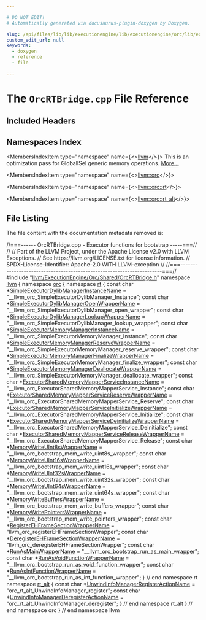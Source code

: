 ```yaml
---

# DO NOT EDIT!
# Automatically generated via docusaurus-plugin-doxygen by Doxygen.

slug: /api/files/lib/lib/executionengine/lib/executionengine/orc/lib/executionengine/orc/shared/orcrtbridge-cpp
custom_edit_url: null
keywords:
  - doxygen
  - reference
  - file

---
```





# The `OrcRTBridge.cpp` File Reference

<DoxygenPage pluginConfig={pluginConfig}>



## Included Headers

<IncludesList>
<IncludesListItem
  filePath="llvm/ExecutionEngine/Orc/Shared/OrcRTBridge.h"
  permalink="/docs/api/files/include/include/llvm/include/llvm/executionengine/include/llvm/executionengine/orc/include/llvm/executionengine/orc/shared/orcrtbridge-h"
  isLocal="true" />
</IncludesList>

## Namespaces Index

<MembersIndex>

<MembersIndexItem
  type="namespace"
  name={<><a href="/docs/api/namespaces/llvm">llvm</a></>}>
This is an optimization pass for GlobalISel generic memory operations. <a href="/docs/api/namespaces/llvm/#details">More...</a>
</MembersIndexItem>

<MembersIndexItem
  type="namespace"
  name={<><a href="/docs/api/namespaces/llvm/orc">llvm::orc</a></>}>
</MembersIndexItem>

<MembersIndexItem
  type="namespace"
  name={<><a href="/docs/api/namespaces/llvm/orc/rt">llvm::orc::rt</a></>}>
</MembersIndexItem>

<MembersIndexItem
  type="namespace"
  name={<><a href="/docs/api/namespaces/llvm/orc/rt-alt">llvm::orc::rt_alt</a></>}>
</MembersIndexItem>

</MembersIndex>


## File Listing

The file content with the documentation metadata removed is:

<ProgramListing>

<Link id="l00001" /><CodeLine lineNumber="1"><span class="doxyHighlightComment">//===------ OrcRTBridge.cpp - Executor functions for bootstrap -----===//</span></CodeLine>
<Link id="l00002" /><CodeLine lineNumber="2"><span class="doxyHighlightComment">//</span></CodeLine>
<Link id="l00003" /><CodeLine lineNumber="3"><span class="doxyHighlightComment">// Part of the LLVM Project, under the Apache License v2.0 with LLVM Exceptions.</span></CodeLine>
<Link id="l00004" /><CodeLine lineNumber="4"><span class="doxyHighlightComment">// See https://llvm.org/LICENSE.txt for license information.</span></CodeLine>
<Link id="l00005" /><CodeLine lineNumber="5"><span class="doxyHighlightComment">// SPDX-License-Identifier: Apache-2.0 WITH LLVM-exception</span></CodeLine>
<Link id="l00006" /><CodeLine lineNumber="6"><span class="doxyHighlightComment">//</span></CodeLine>
<Link id="l00007" /><CodeLine lineNumber="7"><span class="doxyHighlightComment">//===----------------------------------------------------------------------===//</span></CodeLine>
<Link id="l00008" /><CodeLine lineNumber="8"></CodeLine>
<Link id="l00009" /><CodeLine lineNumber="9"><span class="doxyHighlightPreprocessor">#include &quot;<a href="/docs/api/files/include/include/llvm/include/llvm/executionengine/include/llvm/executionengine/orc/include/llvm/executionengine/orc/shared/orcrtbridge-h">llvm/ExecutionEngine/Orc/Shared/OrcRTBridge.h</a>&quot;</span></CodeLine>
<Link id="l00010" /><CodeLine lineNumber="10"></CodeLine>
<Link id="l00011" /><CodeLine lineNumber="11"><span class="doxyHighlightKeyword">namespace </span><span class="doxyHighlight"><a href="/docs/api/namespaces/llvm">llvm</a> &#123;</span></CodeLine>
<Link id="l00012" /><CodeLine lineNumber="12"><span class="doxyHighlightKeyword">namespace </span><span class="doxyHighlight"><a href="/docs/api/namespaces/llvm/orc">orc</a> &#123;</span></CodeLine>
<Link id="l00013" /><CodeLine lineNumber="13"><span class="doxyHighlightKeyword">namespace </span><span class="doxyHighlight"><a href="/docs/api/namespaces/llvm/orc/rt">rt</a> &#123;</span></CodeLine>
<Link id="l00014" /><CodeLine lineNumber="14"></CodeLine>
<Link id="l00015" /><CodeLine lineNumber="15" lineLink="/docs/api/namespaces/llvm/orc/rt/#ae5000e68c40d7a033515b57676e2b59c"><span class="doxyHighlightKeyword">const</span><span class="doxyHighlight"> </span><span class="doxyHighlightKeywordType">char</span><span class="doxyHighlight"> &#42;<a href="/docs/api/namespaces/llvm/orc/rt/#ae5000e68c40d7a033515b57676e2b59c">SimpleExecutorDylibManagerInstanceName</a> =</span></CodeLine>
<Link id="l00016" /><CodeLine lineNumber="16"><span class="doxyHighlight">    </span><span class="doxyHighlightStringLiteral">&quot;&#95;&#95;llvm&#95;orc&#95;SimpleExecutorDylibManager&#95;Instance&quot;</span><span class="doxyHighlight">;</span></CodeLine>
<Link id="l00017" /><CodeLine lineNumber="17" lineLink="/docs/api/namespaces/llvm/orc/rt/#a86bb4954899f7b8d42b5c1efed3aff24"><span class="doxyHighlightKeyword">const</span><span class="doxyHighlight"> </span><span class="doxyHighlightKeywordType">char</span><span class="doxyHighlight"> &#42;<a href="/docs/api/namespaces/llvm/orc/rt/#a86bb4954899f7b8d42b5c1efed3aff24">SimpleExecutorDylibManagerOpenWrapperName</a> =</span></CodeLine>
<Link id="l00018" /><CodeLine lineNumber="18"><span class="doxyHighlight">    </span><span class="doxyHighlightStringLiteral">&quot;&#95;&#95;llvm&#95;orc&#95;SimpleExecutorDylibManager&#95;open&#95;wrapper&quot;</span><span class="doxyHighlight">;</span></CodeLine>
<Link id="l00019" /><CodeLine lineNumber="19" lineLink="/docs/api/namespaces/llvm/orc/rt/#a9dc7ccbe616e10eaa1e40ab3ef4e1cd0"><span class="doxyHighlightKeyword">const</span><span class="doxyHighlight"> </span><span class="doxyHighlightKeywordType">char</span><span class="doxyHighlight"> &#42;<a href="/docs/api/namespaces/llvm/orc/rt/#a9dc7ccbe616e10eaa1e40ab3ef4e1cd0">SimpleExecutorDylibManagerLookupWrapperName</a> =</span></CodeLine>
<Link id="l00020" /><CodeLine lineNumber="20"><span class="doxyHighlight">    </span><span class="doxyHighlightStringLiteral">&quot;&#95;&#95;llvm&#95;orc&#95;SimpleExecutorDylibManager&#95;lookup&#95;wrapper&quot;</span><span class="doxyHighlight">;</span></CodeLine>
<Link id="l00021" /><CodeLine lineNumber="21"></CodeLine>
<Link id="l00022" /><CodeLine lineNumber="22" lineLink="/docs/api/namespaces/llvm/orc/rt/#aefed2faa1885d142243754bc19726f68"><span class="doxyHighlightKeyword">const</span><span class="doxyHighlight"> </span><span class="doxyHighlightKeywordType">char</span><span class="doxyHighlight"> &#42;<a href="/docs/api/namespaces/llvm/orc/rt/#aefed2faa1885d142243754bc19726f68">SimpleExecutorMemoryManagerInstanceName</a> =</span></CodeLine>
<Link id="l00023" /><CodeLine lineNumber="23"><span class="doxyHighlight">    </span><span class="doxyHighlightStringLiteral">&quot;&#95;&#95;llvm&#95;orc&#95;SimpleExecutorMemoryManager&#95;Instance&quot;</span><span class="doxyHighlight">;</span></CodeLine>
<Link id="l00024" /><CodeLine lineNumber="24" lineLink="/docs/api/namespaces/llvm/orc/rt/#a75e31b039e3f8f9d74a5ecc9fc4445e9"><span class="doxyHighlightKeyword">const</span><span class="doxyHighlight"> </span><span class="doxyHighlightKeywordType">char</span><span class="doxyHighlight"> &#42;<a href="/docs/api/namespaces/llvm/orc/rt/#a75e31b039e3f8f9d74a5ecc9fc4445e9">SimpleExecutorMemoryManagerReserveWrapperName</a> =</span></CodeLine>
<Link id="l00025" /><CodeLine lineNumber="25"><span class="doxyHighlight">    </span><span class="doxyHighlightStringLiteral">&quot;&#95;&#95;llvm&#95;orc&#95;SimpleExecutorMemoryManager&#95;reserve&#95;wrapper&quot;</span><span class="doxyHighlight">;</span></CodeLine>
<Link id="l00026" /><CodeLine lineNumber="26" lineLink="/docs/api/namespaces/llvm/orc/rt/#a1386745ca3127ba6afbb98a00984da28"><span class="doxyHighlightKeyword">const</span><span class="doxyHighlight"> </span><span class="doxyHighlightKeywordType">char</span><span class="doxyHighlight"> &#42;<a href="/docs/api/namespaces/llvm/orc/rt/#a1386745ca3127ba6afbb98a00984da28">SimpleExecutorMemoryManagerFinalizeWrapperName</a> =</span></CodeLine>
<Link id="l00027" /><CodeLine lineNumber="27"><span class="doxyHighlight">    </span><span class="doxyHighlightStringLiteral">&quot;&#95;&#95;llvm&#95;orc&#95;SimpleExecutorMemoryManager&#95;finalize&#95;wrapper&quot;</span><span class="doxyHighlight">;</span></CodeLine>
<Link id="l00028" /><CodeLine lineNumber="28" lineLink="/docs/api/namespaces/llvm/orc/rt/#a66900c0d1cb7093763fdf126c66fb770"><span class="doxyHighlightKeyword">const</span><span class="doxyHighlight"> </span><span class="doxyHighlightKeywordType">char</span><span class="doxyHighlight"> &#42;<a href="/docs/api/namespaces/llvm/orc/rt/#a66900c0d1cb7093763fdf126c66fb770">SimpleExecutorMemoryManagerDeallocateWrapperName</a> =</span></CodeLine>
<Link id="l00029" /><CodeLine lineNumber="29"><span class="doxyHighlight">    </span><span class="doxyHighlightStringLiteral">&quot;&#95;&#95;llvm&#95;orc&#95;SimpleExecutorMemoryManager&#95;deallocate&#95;wrapper&quot;</span><span class="doxyHighlight">;</span></CodeLine>
<Link id="l00030" /><CodeLine lineNumber="30"></CodeLine>
<Link id="l00031" /><CodeLine lineNumber="31" lineLink="/docs/api/namespaces/llvm/orc/rt/#a37bd244700f67073b1a7fd36d4b0c6df"><span class="doxyHighlightKeyword">const</span><span class="doxyHighlight"> </span><span class="doxyHighlightKeywordType">char</span><span class="doxyHighlight"> &#42;<a href="/docs/api/namespaces/llvm/orc/rt/#a37bd244700f67073b1a7fd36d4b0c6df">ExecutorSharedMemoryMapperServiceInstanceName</a> =</span></CodeLine>
<Link id="l00032" /><CodeLine lineNumber="32"><span class="doxyHighlight">    </span><span class="doxyHighlightStringLiteral">&quot;&#95;&#95;llvm&#95;orc&#95;ExecutorSharedMemoryMapperService&#95;Instance&quot;</span><span class="doxyHighlight">;</span></CodeLine>
<Link id="l00033" /><CodeLine lineNumber="33" lineLink="/docs/api/namespaces/llvm/orc/rt/#a7496ff8990f2e5591c5b891e8f674e9e"><span class="doxyHighlightKeyword">const</span><span class="doxyHighlight"> </span><span class="doxyHighlightKeywordType">char</span><span class="doxyHighlight"> &#42;<a href="/docs/api/namespaces/llvm/orc/rt/#a7496ff8990f2e5591c5b891e8f674e9e">ExecutorSharedMemoryMapperServiceReserveWrapperName</a> =</span></CodeLine>
<Link id="l00034" /><CodeLine lineNumber="34"><span class="doxyHighlight">    </span><span class="doxyHighlightStringLiteral">&quot;&#95;&#95;llvm&#95;orc&#95;ExecutorSharedMemoryMapperService&#95;Reserve&quot;</span><span class="doxyHighlight">;</span></CodeLine>
<Link id="l00035" /><CodeLine lineNumber="35" lineLink="/docs/api/namespaces/llvm/orc/rt/#af79a01251b80e17a178dd67316d2c3f0"><span class="doxyHighlightKeyword">const</span><span class="doxyHighlight"> </span><span class="doxyHighlightKeywordType">char</span><span class="doxyHighlight"> &#42;<a href="/docs/api/namespaces/llvm/orc/rt/#af79a01251b80e17a178dd67316d2c3f0">ExecutorSharedMemoryMapperServiceInitializeWrapperName</a> =</span></CodeLine>
<Link id="l00036" /><CodeLine lineNumber="36"><span class="doxyHighlight">    </span><span class="doxyHighlightStringLiteral">&quot;&#95;&#95;llvm&#95;orc&#95;ExecutorSharedMemoryMapperService&#95;Initialize&quot;</span><span class="doxyHighlight">;</span></CodeLine>
<Link id="l00037" /><CodeLine lineNumber="37" lineLink="/docs/api/namespaces/llvm/orc/rt/#a98730faf23f94a2a4e52ea58da0af591"><span class="doxyHighlightKeyword">const</span><span class="doxyHighlight"> </span><span class="doxyHighlightKeywordType">char</span><span class="doxyHighlight"> &#42;<a href="/docs/api/namespaces/llvm/orc/rt/#a98730faf23f94a2a4e52ea58da0af591">ExecutorSharedMemoryMapperServiceDeinitializeWrapperName</a> =</span></CodeLine>
<Link id="l00038" /><CodeLine lineNumber="38"><span class="doxyHighlight">    </span><span class="doxyHighlightStringLiteral">&quot;&#95;&#95;llvm&#95;orc&#95;ExecutorSharedMemoryMapperService&#95;Deinitialize&quot;</span><span class="doxyHighlight">;</span></CodeLine>
<Link id="l00039" /><CodeLine lineNumber="39" lineLink="/docs/api/namespaces/llvm/orc/rt/#a9e9a0ddd7ddd135851d649fb8234373b"><span class="doxyHighlightKeyword">const</span><span class="doxyHighlight"> </span><span class="doxyHighlightKeywordType">char</span><span class="doxyHighlight"> &#42;<a href="/docs/api/namespaces/llvm/orc/rt/#a9e9a0ddd7ddd135851d649fb8234373b">ExecutorSharedMemoryMapperServiceReleaseWrapperName</a> =</span></CodeLine>
<Link id="l00040" /><CodeLine lineNumber="40"><span class="doxyHighlight">    </span><span class="doxyHighlightStringLiteral">&quot;&#95;&#95;llvm&#95;orc&#95;ExecutorSharedMemoryMapperService&#95;Release&quot;</span><span class="doxyHighlight">;</span></CodeLine>
<Link id="l00041" /><CodeLine lineNumber="41"></CodeLine>
<Link id="l00042" /><CodeLine lineNumber="42" lineLink="/docs/api/namespaces/llvm/orc/rt/#aa7198652f85526109e77300b9b67f559"><span class="doxyHighlightKeyword">const</span><span class="doxyHighlight"> </span><span class="doxyHighlightKeywordType">char</span><span class="doxyHighlight"> &#42;<a href="/docs/api/namespaces/llvm/orc/rt/#aa7198652f85526109e77300b9b67f559">MemoryWriteUInt8sWrapperName</a> =</span></CodeLine>
<Link id="l00043" /><CodeLine lineNumber="43"><span class="doxyHighlight">    </span><span class="doxyHighlightStringLiteral">&quot;&#95;&#95;llvm&#95;orc&#95;bootstrap&#95;mem&#95;write&#95;uint8s&#95;wrapper&quot;</span><span class="doxyHighlight">;</span></CodeLine>
<Link id="l00044" /><CodeLine lineNumber="44" lineLink="/docs/api/namespaces/llvm/orc/rt/#a16a7b80a8e73315cd597145aa582492f"><span class="doxyHighlightKeyword">const</span><span class="doxyHighlight"> </span><span class="doxyHighlightKeywordType">char</span><span class="doxyHighlight"> &#42;<a href="/docs/api/namespaces/llvm/orc/rt/#a16a7b80a8e73315cd597145aa582492f">MemoryWriteUInt16sWrapperName</a> =</span></CodeLine>
<Link id="l00045" /><CodeLine lineNumber="45"><span class="doxyHighlight">    </span><span class="doxyHighlightStringLiteral">&quot;&#95;&#95;llvm&#95;orc&#95;bootstrap&#95;mem&#95;write&#95;uint16s&#95;wrapper&quot;</span><span class="doxyHighlight">;</span></CodeLine>
<Link id="l00046" /><CodeLine lineNumber="46" lineLink="/docs/api/namespaces/llvm/orc/rt/#ab1a53cab0630ca7f22bc6c2074fc5be8"><span class="doxyHighlightKeyword">const</span><span class="doxyHighlight"> </span><span class="doxyHighlightKeywordType">char</span><span class="doxyHighlight"> &#42;<a href="/docs/api/namespaces/llvm/orc/rt/#ab1a53cab0630ca7f22bc6c2074fc5be8">MemoryWriteUInt32sWrapperName</a> =</span></CodeLine>
<Link id="l00047" /><CodeLine lineNumber="47"><span class="doxyHighlight">    </span><span class="doxyHighlightStringLiteral">&quot;&#95;&#95;llvm&#95;orc&#95;bootstrap&#95;mem&#95;write&#95;uint32s&#95;wrapper&quot;</span><span class="doxyHighlight">;</span></CodeLine>
<Link id="l00048" /><CodeLine lineNumber="48" lineLink="/docs/api/namespaces/llvm/orc/rt/#aa48f07bac1a7bc98ef719170b0ebb6b9"><span class="doxyHighlightKeyword">const</span><span class="doxyHighlight"> </span><span class="doxyHighlightKeywordType">char</span><span class="doxyHighlight"> &#42;<a href="/docs/api/namespaces/llvm/orc/rt/#aa48f07bac1a7bc98ef719170b0ebb6b9">MemoryWriteUInt64sWrapperName</a> =</span></CodeLine>
<Link id="l00049" /><CodeLine lineNumber="49"><span class="doxyHighlight">    </span><span class="doxyHighlightStringLiteral">&quot;&#95;&#95;llvm&#95;orc&#95;bootstrap&#95;mem&#95;write&#95;uint64s&#95;wrapper&quot;</span><span class="doxyHighlight">;</span></CodeLine>
<Link id="l00050" /><CodeLine lineNumber="50" lineLink="/docs/api/namespaces/llvm/orc/rt/#aca94690d0b8e760f473aab2fa27d5c23"><span class="doxyHighlightKeyword">const</span><span class="doxyHighlight"> </span><span class="doxyHighlightKeywordType">char</span><span class="doxyHighlight"> &#42;<a href="/docs/api/namespaces/llvm/orc/rt/#aca94690d0b8e760f473aab2fa27d5c23">MemoryWriteBuffersWrapperName</a> =</span></CodeLine>
<Link id="l00051" /><CodeLine lineNumber="51"><span class="doxyHighlight">    </span><span class="doxyHighlightStringLiteral">&quot;&#95;&#95;llvm&#95;orc&#95;bootstrap&#95;mem&#95;write&#95;buffers&#95;wrapper&quot;</span><span class="doxyHighlight">;</span></CodeLine>
<Link id="l00052" /><CodeLine lineNumber="52" lineLink="/docs/api/namespaces/llvm/orc/rt/#aa89935ea06c8efbd5b88cc51afd4d38f"><span class="doxyHighlightKeyword">const</span><span class="doxyHighlight"> </span><span class="doxyHighlightKeywordType">char</span><span class="doxyHighlight"> &#42;<a href="/docs/api/namespaces/llvm/orc/rt/#aa89935ea06c8efbd5b88cc51afd4d38f">MemoryWritePointersWrapperName</a> =</span></CodeLine>
<Link id="l00053" /><CodeLine lineNumber="53"><span class="doxyHighlight">    </span><span class="doxyHighlightStringLiteral">&quot;&#95;&#95;llvm&#95;orc&#95;bootstrap&#95;mem&#95;write&#95;pointers&#95;wrapper&quot;</span><span class="doxyHighlight">;</span></CodeLine>
<Link id="l00054" /><CodeLine lineNumber="54"></CodeLine>
<Link id="l00055" /><CodeLine lineNumber="55" lineLink="/docs/api/namespaces/llvm/orc/rt/#a708d9b5b8008550fc5bcbda4264b33fe"><span class="doxyHighlightKeyword">const</span><span class="doxyHighlight"> </span><span class="doxyHighlightKeywordType">char</span><span class="doxyHighlight"> &#42;<a href="/docs/api/namespaces/llvm/orc/rt/#a708d9b5b8008550fc5bcbda4264b33fe">RegisterEHFrameSectionWrapperName</a> =</span></CodeLine>
<Link id="l00056" /><CodeLine lineNumber="56"><span class="doxyHighlight">    </span><span class="doxyHighlightStringLiteral">&quot;llvm&#95;orc&#95;registerEHFrameSectionWrapper&quot;</span><span class="doxyHighlight">;</span></CodeLine>
<Link id="l00057" /><CodeLine lineNumber="57" lineLink="/docs/api/namespaces/llvm/orc/rt/#a68f498b849914201972f86b5bbcb41a9"><span class="doxyHighlightKeyword">const</span><span class="doxyHighlight"> </span><span class="doxyHighlightKeywordType">char</span><span class="doxyHighlight"> &#42;<a href="/docs/api/namespaces/llvm/orc/rt/#a68f498b849914201972f86b5bbcb41a9">DeregisterEHFrameSectionWrapperName</a> =</span></CodeLine>
<Link id="l00058" /><CodeLine lineNumber="58"><span class="doxyHighlight">    </span><span class="doxyHighlightStringLiteral">&quot;llvm&#95;orc&#95;deregisterEHFrameSectionWrapper&quot;</span><span class="doxyHighlight">;</span></CodeLine>
<Link id="l00059" /><CodeLine lineNumber="59"></CodeLine>
<Link id="l00060" /><CodeLine lineNumber="60" lineLink="/docs/api/namespaces/llvm/orc/rt/#ae0d022df65cef8fec8bc53d39f9d918a"><span class="doxyHighlightKeyword">const</span><span class="doxyHighlight"> </span><span class="doxyHighlightKeywordType">char</span><span class="doxyHighlight"> &#42;<a href="/docs/api/namespaces/llvm/orc/rt/#ae0d022df65cef8fec8bc53d39f9d918a">RunAsMainWrapperName</a> = </span><span class="doxyHighlightStringLiteral">&quot;&#95;&#95;llvm&#95;orc&#95;bootstrap&#95;run&#95;as&#95;main&#95;wrapper&quot;</span><span class="doxyHighlight">;</span></CodeLine>
<Link id="l00061" /><CodeLine lineNumber="61" lineLink="/docs/api/namespaces/llvm/orc/rt/#ac46df3c9953b16c7deb29b22d05bd6db"><span class="doxyHighlightKeyword">const</span><span class="doxyHighlight"> </span><span class="doxyHighlightKeywordType">char</span><span class="doxyHighlight"> &#42;<a href="/docs/api/namespaces/llvm/orc/rt/#ac46df3c9953b16c7deb29b22d05bd6db">RunAsVoidFunctionWrapperName</a> =</span></CodeLine>
<Link id="l00062" /><CodeLine lineNumber="62"><span class="doxyHighlight">    </span><span class="doxyHighlightStringLiteral">&quot;&#95;&#95;llvm&#95;orc&#95;bootstrap&#95;run&#95;as&#95;void&#95;function&#95;wrapper&quot;</span><span class="doxyHighlight">;</span></CodeLine>
<Link id="l00063" /><CodeLine lineNumber="63" lineLink="/docs/api/namespaces/llvm/orc/rt/#a29f1789497f8bff6fa2ff287fc252d0a"><span class="doxyHighlightKeyword">const</span><span class="doxyHighlight"> </span><span class="doxyHighlightKeywordType">char</span><span class="doxyHighlight"> &#42;<a href="/docs/api/namespaces/llvm/orc/rt/#a29f1789497f8bff6fa2ff287fc252d0a">RunAsIntFunctionWrapperName</a> =</span></CodeLine>
<Link id="l00064" /><CodeLine lineNumber="64"><span class="doxyHighlight">    </span><span class="doxyHighlightStringLiteral">&quot;&#95;&#95;llvm&#95;orc&#95;bootstrap&#95;run&#95;as&#95;int&#95;function&#95;wrapper&quot;</span><span class="doxyHighlight">;</span></CodeLine>
<Link id="l00065" /><CodeLine lineNumber="65"></CodeLine>
<Link id="l00066" /><CodeLine lineNumber="66"><span class="doxyHighlight">&#125; </span><span class="doxyHighlightComment">// end namespace rt</span></CodeLine>
<Link id="l00067" /><CodeLine lineNumber="67"><span class="doxyHighlightKeyword">namespace </span><span class="doxyHighlight"><a href="/docs/api/namespaces/llvm/orc/rt-alt">rt&#95;alt</a> &#123;</span></CodeLine>
<Link id="l00068" /><CodeLine lineNumber="68" lineLink="/docs/api/namespaces/llvm/orc/rt-alt/#a7f3a9b9ae915debaec6c11b4ef8bf5df"><span class="doxyHighlightKeyword">const</span><span class="doxyHighlight"> </span><span class="doxyHighlightKeywordType">char</span><span class="doxyHighlight"> &#42;<a href="/docs/api/namespaces/llvm/orc/rt-alt/#a7f3a9b9ae915debaec6c11b4ef8bf5df">UnwindInfoManagerRegisterActionName</a> =</span></CodeLine>
<Link id="l00069" /><CodeLine lineNumber="69"><span class="doxyHighlight">    </span><span class="doxyHighlightStringLiteral">&quot;orc&#95;rt&#95;alt&#95;UnwindInfoManager&#95;register&quot;</span><span class="doxyHighlight">;</span></CodeLine>
<Link id="l00070" /><CodeLine lineNumber="70" lineLink="/docs/api/namespaces/llvm/orc/rt-alt/#a11e6b5673a2ef4f15613d83b000dea48"><span class="doxyHighlightKeyword">const</span><span class="doxyHighlight"> </span><span class="doxyHighlightKeywordType">char</span><span class="doxyHighlight"> &#42;<a href="/docs/api/namespaces/llvm/orc/rt-alt/#a11e6b5673a2ef4f15613d83b000dea48">UnwindInfoManagerDeregisterActionName</a> =</span></CodeLine>
<Link id="l00071" /><CodeLine lineNumber="71"><span class="doxyHighlight">    </span><span class="doxyHighlightStringLiteral">&quot;orc&#95;rt&#95;alt&#95;UnwindInfoManager&#95;deregister&quot;</span><span class="doxyHighlight">;</span></CodeLine>
<Link id="l00072" /><CodeLine lineNumber="72"><span class="doxyHighlight">&#125; </span><span class="doxyHighlightComment">// end namespace rt&#95;alt</span></CodeLine>
<Link id="l00073" /><CodeLine lineNumber="73"><span class="doxyHighlight">&#125; </span><span class="doxyHighlightComment">// end namespace orc</span></CodeLine>
<Link id="l00074" /><CodeLine lineNumber="74"><span class="doxyHighlight">&#125; </span><span class="doxyHighlightComment">// end namespace llvm</span></CodeLine>

</ProgramListing>


</DoxygenPage>
